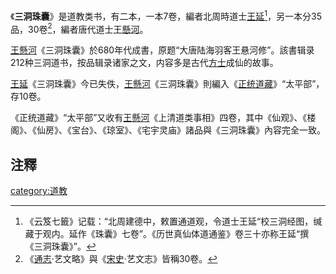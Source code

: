 《'''三洞珠囊'''》是道教类书，有二本，一本7卷，編者北周時道士[[王延|王延]]<ref>《云笈七籤》记载：“北周建德中，敕置通道观，令道士王延“校三洞经图，缄藏于观内。延作《珠囊》七卷”。《历世真仙体道通鉴》卷三十亦称王延“撰《三洞珠囊》”。</ref>，另一本分35品，30卷<ref>《[[通志|通志]]·艺文略》與《[[宋史|宋史]]·艺文志》皆稱30卷。</ref>，編者唐代道士[[王懸河|王懸河]]。

[[王懸河|王懸河]]《三洞珠囊》於680年代成書，原题“大唐陆海羽客王悬河修”。該書辑录212种三洞道书，按品辑录诸家之文，内容多是古代[[方士|方士]]成仙的故事。

[[王延|王延]]《三洞珠囊》今已失佚，[[王懸河|王懸河]]《三洞珠囊》則編入《[[正统道藏|正统道藏]]》“太平部”，存10卷。

《正统道藏》“太平部”又收有[[王懸河|王懸河]]《上清道类事相》四卷，其中《仙观》、《楼阁》、《仙房》、《宝台》、《琼室》、《宅宇灵庙》諸品與《三洞珠囊》內容完全一致。

==注釋==
{{reflist}}

[[category:道教|category:道教]]